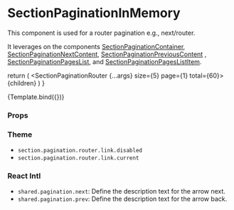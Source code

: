 
<Meta
  title="Components/Section/SectionPaginationRouter"
  component={SectionPaginationRouter}
/>

# SectionPaginationInMemory

This component is used for a router pagination e.g., next/router.

It leverages on the components [SectionPaginationContainer](/docs/components-section-SectionPaginationContainer--default-story), [SectionPaginationNextContent](/docs/components-section-SectionPaginationNextContent--default-story), [SectionPaginationPreviousContent](/docs/components-section-SectionPaginationPreviousContent--default-story) , [SectionPaginationPagesList](/docs/components-section-SectionPaginationPagesList--default-story), and [SectionPaginationPagesListItem](/docs/components-section-SectionPaginationPagesListItem--default-story).

  return (
    <SectionPaginationRouter {...args} size={5} page={1} total={60}>
      {children}
    </SectionPaginationRouter>
  )
}

<Canvas>
  <Story name="Default">{Template.bind({})}</Story>
</Canvas>

### Props

<ArgsTable story="Default" />

### Theme

- `section.pagination.router.link.disabled`
- `section.pagination.router.link.current`

### React Intl

- `shared.pagination.next`: Define the description text for the arrow next.
- `shared.pagination.prev`: Define the description text for the arrow back.
